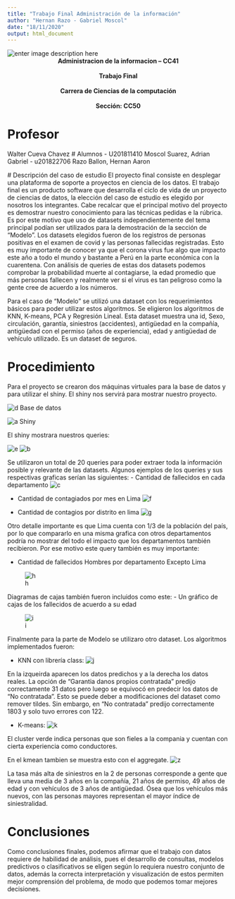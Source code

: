 ```yaml
---
title: "Trabajo Final Administración de la información"
author: "Hernan Razo - Gabriel Moscol"
date: "18/11/2020"
output: html_document
---
```

﻿![enter image description here](https://www.laureate.net/wp-content/uploads/2019/03/10-UPC-Universidad-Peruana-de-Ciencias-Aplicadas.png)
<center><b>Administracion de la informacion – CC41</b></center> <br>
<center><b>Trabajo Final</b></center> <br>
<center><b> Carrera de Ciencias de la computación </b></center> <br>
<center><b>Sección: CC50 </b></center> 

# Profesor
  Walter Cueva Chavez
# Alumnos
 - U201811410 Moscol Suarez, Adrian Gabriel 
 - u201822706 Razo Ballon, Hernan Aaron  
 
 # Descripción del caso de estudio
El proyecto final consiste en desplegar una plataforma de soporte a proyectos en ciencia de los datos. El trabajo final es un producto software que desarrolla el ciclo de vida de un proyecto de ciencias de datos, la elección del caso de estudio es elegido por nosotros los integrantes.
Cabe recalcar que el principal motivo del proyecto es demostrar nuestro conocimiento para las técnicas pedidas e la rúbrica. Es por este motivo que uso de datasets independientemente del tema principal podían ser utilizados para la demostración de la sección de “Modelo”. 
Los datasets elegidos fueron de los registros de personas positivas en el examen de covid y las personas fallecidas registradas. Esto es muy importante de conocer ya que el corona virus fue algo que impacto este año a todo el mundo y bastante a Perú en la parte económica con la cuarentena. Con análisis de queries de estas dos datasets podemos comprobar la probabilidad muerte al contagiarse, la edad promedio que más personas fallecen y realmente ver si el virus es tan peligroso como la gente cree de acuerdo a los números.

Para el caso de “Modelo” se utilizó una dataset con los requerimientos básicos para poder utilizar estos algoritmos. Se eligieron los algoritmos de KNN, K-means, PCA y Regresión Lineal. Esta dataset muestra una id, Sexo, circulación, garantía, siniestros (accidentes), antigüedad en la compañía, antigüedad con el permiso (años de experiencia), edad y antigüedad de vehículo utilizado. Es un dataset de seguros.

# Procedimiento
Para el proyecto se crearon dos máquinas virtuales para la base de datos y para utilizar el shiny. El shiny nos servirá para mostrar nuestro proyecto.

![d](https://user-images.githubusercontent.com/54952908/100210500-0f099800-2ed9-11eb-8fb0-f8fd97595deb.png)
Base de datos

![a](https://user-images.githubusercontent.com/54952908/100210344-e4b7da80-2ed8-11eb-9131-0e3770e763d8.png)
Shiny

El shiny mostrara nuestros queries:

![e](https://user-images.githubusercontent.com/54952908/100210556-2052a480-2ed9-11eb-8e95-23faffe549a1.png)
![b](https://user-images.githubusercontent.com/54952908/100210615-2f395700-2ed9-11eb-825f-f42f63b97517.png)

Se utilizaron un total de 20 queries para poder extraer toda la información posible y relevante de las datasets. Algunos ejemplos de los queries y sus respectivas graficas serían las siguientes:
-	Cantidad de fallecidos en cada departamento
![c](https://user-images.githubusercontent.com/54952908/100210650-38c2bf00-2ed9-11eb-9685-9a42279be5e5.png)

-	Cantidad de contagiados por mes en Lima
![f](https://user-images.githubusercontent.com/54952908/100210718-4c6e2580-2ed9-11eb-9a22-eb3ca4e5c06c.png)

-	Cantidad de contagios por distrito en lima
![g](https://user-images.githubusercontent.com/54952908/100210740-54c66080-2ed9-11eb-81b4-496396117f33.png)

Otro detalle importante es que Lima cuenta con 1/3 de la población del país, por lo que compararlo en una misma grafica con otros departamentos podría no mostrar del todo el impacto que los departamentos también recibieron. 
Por ese motivo este query también es muy importante:

-	Cantidad de fallecidos Hombres por departamento Excepto Lima

![h](https://user-images.githubusercontent.com/54952908/100210776-5e4fc880-2ed9-11eb-9719-cfb9de520408.png)

Diagramas de cajas también fueron incluidos como este:
-	Un gráfico de cajas de los fallecidos de acuerdo a su edad

![i](https://user-images.githubusercontent.com/54952908/100210964-8fc89400-2ed9-11eb-86d5-9f7956005261.png)

Finalmente para la parte de Modelo se utilizaro otro dataset. Los algoritmos implementados fueron:

-	KNN con librería class:
![j](https://user-images.githubusercontent.com/54952908/100210997-9951fc00-2ed9-11eb-94bf-c8c2598a29d8.png)


En la izqueirda aparecen los datos predichos y a la derecha los datos reales. La opción de “Garantia danos propios contratada” predijo correctamente 31 datos pero luego se equivocó en predecir los datos de “No contratada”. Esto se puede deber a modificaciones del dataset como remover tildes. Sin embargo, en “No contratada” predijo correctamente 1803 y solo tuvo errores con 122. 

-	K-means:
![k](https://user-images.githubusercontent.com/54952908/100211028-a242cd80-2ed9-11eb-922c-b015598d74a8.png)

El cluster verde indica personas que son fieles a la compania y cuentan con cierta experiencia como conductores.

En el kmean tambien se muestra esto con el aggregate.
![z](https://user-images.githubusercontent.com/54952908/100211065-aa9b0880-2ed9-11eb-8a56-4a18b5ab7dd8.png)


La tasa más alta de siniestros en la 2 de personas corresponde a gente que lleva una media de 3 años en la compañía, 21 años de permiso, 49 años de edad y con vehículos de 3 años de antigüedad.
Ósea que los vehículos más nuevos, con las personas mayores representan el mayor índice de siniestralidad.

# Conclusiones
Como conclusiones finales, podemos afirmar que el trabajo con datos requiere de habilidad de análisis, pues el desarrollo de consultas, modelos predictivos o clasificativos se eligen según lo requiera nuestro conjunto de datos, además la correcta interpretación y visualización de estos permiten mejor comprensión del problema, de modo que podemos tomar mejores decisiones.



